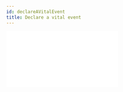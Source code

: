 ```yaml
---
id: declareAVitalEvent
title: Declare a vital event
---
```



  <div style={{ position: "relative", paddingBottom: "56.25%", height: 0 }}>
    <iframe
      src={url}
      frameBorder={0}
      webkitallowfullscreen
      mozallowfullscreen
      allowFullScreen
      style={{
        position: "absolute",
        top: 0,
        left: 0,
        width: "100%",
        height: "100%",
      }}
    />
  </div>
);

This functionality allows different types of agent to complete and submit a vital event registration application and attach supporting documentation for registration.

<Video url="https://www.loom.com/embed/6ded0fda839b4326a896722a44a73124"></Video>

## Configuration

The OpenCRVS product allows you to configure the form fields as per your legal requirements, however the product does recommend a number of fields to be included based on global best practice.
Content for SMS messages can be updated based on country requirements.

The form fields included in this version of the product reflect requirements from the Government of Zambia that were captured during development of the Zambian Proof of Concept.

<details>
  <summary>Birth registration application</summary>

**Child's details**

| Field Name              | Options                                                                                                     | Reason for Capturing                                                                                                                                                     |
| ----------------------- | ----------------------------------------------------------------------------------------------------------- | ------------------------------------------------------------------------------------------------------------------------------------------------------------------------ |
| First name(s)           |                                                                                                             | Legal name                                                                                                                                                               |
| Last name               |                                                                                                             | Legal name                                                                                                                                                               |
| Sex                     | Male, Female, Third Gender, Not Known                                                                       | Understand the gender breakdown of births                                                                                                                                |
| Date of birth           |                                                                                                             | Understand when people are being born and establish legal age of child                                                                                                   |
| Attendant at birth      | Physician, Nurse, Midwife, Other paramedical personnel, Layperson, Traditional Birth Attendant, None, Other | Lends to an understanding of behaviours around pregnancy and birth as well as access to sexual and reproductive health services (SRHS) that the mother received at birth |
| Order of birth (number) |                                                                                                             | Lends to an understanding of family size and associated SRHS that need to be made available                                                                              |
| Weight at birth (kg)    |                                                                                                             | Lends to an understanding of the health of mothers and babies and what services are required to address this                                                             |
| Place of delivery       | Health Institution, Private Home, Other                                                                     | Lends to an understanding where births are happening which can inform communications campaigns and health service planning                                               |

**Mother's details**

| Field Name                                                     | Options                                                          | Reason for Capturing                                                                                                                       |
| -------------------------------------------------------------- | ---------------------------------------------------------------- | ------------------------------------------------------------------------------------------------------------------------------------------ |
| Nationality                                                    | Dropdown of all countries                                        | Can be used to inform child's claim to nationality                                                                                         |
| National ID                                                    |                                                                  | Formally identify individual                                                                                                               |
| Social Security No./NAPSA                                      |                                                                  | Can be used to create familial links for multiple purposes                                                                                 |
| First name(s)                                                  |                                                                  |                                                                                                                                            |
| Last name                                                      |                                                                  |                                                                                                                                            |
| Date of birth                                                  |                                                                  | Lends to an understanding of the age of mothers that can inform appropriate SRHS                                                           |
| Marital Status                                                 |                                                                  | Lends to an understanding of the prevalence of single parent families and allows for planning of related services                          |
| Occupation                                                     |                                                                  |                                                                                                                                            |
| Level of Education                                             |                                                                  | Statistical aggregation allows for tailoring of sexual and reproductive health information based on level of education attained by mothers |
| What is her place of origin (heritage)?                        |                                                                  |                                                                                                                                            |
| What is her residential address?                               |                                                                  |                                                                                                                                            |
| Is her place of residence the same as her residential address? | Yes, No. If No, user is provided with new address field template |                                                                                                                                            |

**Father's details**

| Field Name                                                   | Options                                                          | Reason for Capturing                                                                                                                       |
| ------------------------------------------------------------ | ---------------------------------------------------------------- | ------------------------------------------------------------------------------------------------------------------------------------------ |
| Do you have the Father's details?                            | Yes, No                                                          | To ensure that an application can be submitted without the Father's details, protecting the rights of the child                            |
| Nationality                                                  | Dropdown of all countries                                        | Can be used to inform child's claim to nationality                                                                                         |
| National ID                                                  |                                                                  | Formally identify individual                                                                                                               |
| Social Security No./NAPSA                                    |                                                                  | Can be used to create familial links for multiple purposes                                                                                 |
| First name(s)                                                |                                                                  |                                                                                                                                            |
| Last name                                                    |                                                                  |                                                                                                                                            |
| Date of birth                                                |                                                                  | Lends to an understanding of the age of fathers that can inform appropriate services and communications                                    |
| Marital Status                                               |                                                                  | Lends to an understanding of the prevalence of single parent families and allows for planning of related services                          |
| Occupation                                                   |                                                                  |                                                                                                                                            |
| Level of Education                                           |                                                                  | Statistical aggregation allows for tailoring of sexual and reproductive health information based on level of education attained by mothers |
| His his place of origin (heritage) the same as the mother's? |                                                                  |                                                                                                                                            |
| Is his residential address the same as his mother's?         | Yes, No. If No, user is provided with new address field template |                                                                                                                                            |

</details>

<details>
  <summary>Death registration application</summary>

**Deceased's details**

| Field Name                          | Options                                                                                                                                                         | Reason for Capturing                                                               |
| ----------------------------------- | --------------------------------------------------------------------------------------------------------------------------------------------------------------- | ---------------------------------------------------------------------------------- |
| National ID                         |                                                                                                                                                                 | Formally identify individual                                                       |
| Social security no./NAPSA           |                                                                                                                                                                 | Trigger the provision or ending of appropriate services                            |
| Nationality                         | All countries                                                                                                                                                   |                                                                                    |
| First Name(s)                       |                                                                                                                                                                 | Legal name                                                                         |
| Last name                           |                                                                                                                                                                 | Legal name                                                                         |
| Date of birth                       |                                                                                                                                                                 | Understand age of the deceased to inform death statistics                          |
| Sex                                 | Male, Female, Other, Unknown                                                                                                                                    | Understand sex of deceased to inform death statistics                              |
| Marital Status                      |                                                                                                                                                                 | Understand familial links and dependents for inheritance purposes                  |
| Occupation                          |                                                                                                                                                                 |                                                                                    |
| What was their residential address? | Country (default Zambia), Province, District, Urban address OR Rural address, Urban: Town Residential Area, Street / Plot Number, Number, Rural: Chief, Village | Understand where deaths are happening and identify patterns related to geographies |

**Death details**

| Field Name                                                 | Options                                                                | Reason for Capturing                                                                                |
| ---------------------------------------------------------- | ---------------------------------------------------------------------- | --------------------------------------------------------------------------------------------------- |
| When did the death occur?                                  | Enter the date as: day, month, year e.g. 24 10 2020                    | Understand when deaths are occurring to inform analysis based on identified patterns                |
| What was the manner of death?                              | Natural causes, Accident, Suicide, Homicide, Manner undetermined       | Understand how deaths are occurring to inform analysis based on identified patterns                 |
| Where did the death occur?                                 | Residential address of the deceased; Health Institution; Other address | Understand where deaths are occurring to inform appropriate service provision                       |
| Has a Medically Certified Cause of Death been established? | Yes, No                                                                |                                                                                                     |
| If YES: What is the medically certified cause of death?    | Underlying cause of death                                              | Inform root cause analysis and appropriate service provision to address preventable causes of death |

**Applicant's details**

| Field Name                         | Options                                                                                                                                                         | Reason for Capturing         |
| ---------------------------------- | --------------------------------------------------------------------------------------------------------------------------------------------------------------- | ---------------------------- |
| Nationality                        | Default - Zambia Dropdown of all countries                                                                                                                      |                              |
| National ID                        |                                                                                                                                                                 | Formally identify individual |
| First name(s)                      |                                                                                                                                                                 |                              |
| Last name                          |                                                                                                                                                                 |                              |
| What is their residential address? | Country (default Zambia), Province, District, Urban address OR Rural address, Urban: Town Residential Area, Street / Plot Number, Number, Rural: Chief, Village |                              |

**Father's details**

| Field Name    | Options | Reason for Capturing |
| ------------- | ------- | -------------------- |
| First Name(s) |         |                      |
| Last Name     |         |                      |

**Mother's details**

| Field Name    | Options | Reason for Capturing |
| ------------- | ------- | -------------------- |
| First Name(s) |         |                      |
| Last Name     |         |                      |

**Attaching supporting documents**

| Field Name                 | Options                                                                                                                                                                                                                                         | Reason for Capturing |
| -------------------------- | ----------------------------------------------------------------------------------------------------------------------------------------------------------------------------------------------------------------------------------------------- | -------------------- |
| Proof of deceased's ID     | National ID (front) National ID (back) Birth registration certificate Passport                                                                                                                                                                  | Legal requirement    |
| Proof of applicant's ID    | National ID (front) National ID (back) Birth registration certificate Passport                                                                                                                                                                  | Legal requirement    |
| Proof of death of deceased | Police brought in dead certificate Certified post mortem report Hospital discharge certificate Attested letter of death Attested certificate of death Certified copy of burial receipt Certified copy of funeral receipt Coroner's report Other | Legal requirement    |

</details>

## User Stories

The application form can be completed by different actors, on different devices, with different permissions.

As a **Field Agent** I want to complete a birth registration application and send it for review so that it can be registered by the Registrar.

As a **Field Agent** I want to be able to send an application "in-progress" (without all mandatory fields) so that there is a notification of the vital event in the system and the application can be completed at another point in time without replication of work effort.

As a **Registration Agent** I want to complete a birth registration application in an office setting and send it for approval and registration by the Registrar.

As a **Registrar** I want to complete a birth registration application and register the vital event.

As **Any Type of Agent** I want to be able to save a draft application so that I can complete it later on.

As **Any Type of Agent** I want to be able to complete a draft application so that I can send it for review/approval/register it.

## Functionality

### Start an application

The user can start the application from the homepage.

In order to ensure that the applicant understands why the event registration is important and what the end to end process is, the user is provided with an introductory page that encourages them to engage in dialogue with the applicant.

<img
  alt="Intro to process"
  src={useBaseUrl(
    "assets/core_functions/Declare_a_vital_event_9ac52ae0b64a4707bac417c16c9ab0e6/Intro_to_process.png"
  )}
/>

### Application & contact details

Before the application form is completed, the user is required to capture who is present for the application along with with a contact phone number to ensure that status updates can be provided throughout the application process. We ask who is there for the application to understand registration behaviors; this can be helpful when designing communication strategies related to civil registration e.g. if only Mother's are present, how can you engage fathers, and vice versa? An application can not be submitted before a contact number is provided.

### Complete the application form

The user is then taken through the application form (example included as per Zambian Proof of Concept).

Key features:

- Question-led application form
- All mandatory fields are clearly marked with a **\*** so that users know which fields must be completed
- Validation of NID or Birth Registration Number (BRN) with respective system
- Auto-population of fields based on NID or BRN data
- Client-side data validation to ensure data quality

### Client-side data validation on form fields

All client-side validation is [configurable.](../system_overview/configuration) This is not an exhaustive list, but here are some examples of client side validation options.

| Field Name                                 | Data Validation Completed                                                    |
| ------------------------------------------ | ---------------------------------------------------------------------------- |
| Contact Number                             | - Is length of number valid? - Does number start with the right digits?      |
| Date of Birth (for child, mother & father) | - Numerical digits only - Cannot be a date in the future                     |
| Name (in language)                         | - Is correct alphabet used e.g. if alternative alphabet is used like Bangla? |
| Weight at birth                            | - Weight must be between 0-6 Kgs - Cannot be 0                               |
| Date of marriage                           | - Numerical digits only - Cannot be a date in the future                     |

### Attach supporting documents

The user can attach supporting documents to the application. As per country requirements, all required supporting documents needed for the application are listed here.

1. The user selects the type of document they are attaching from the drop down menu
2. The user selects **Add file** and takes a photo of the document using the tablet/mobile device. If the user is office based, they can scan and upload the document.
3. The user can preview the photo. If it is clear, they can **continue.** If it is not clear, they can **Retake photo**
4. While the document is being uploaded, the user can see that it is being uploaded . Once the document is uploaded, the user can see a clickable and viewable link above the dropdown.
5. Once the user has attached all documents, they progress to the next stage.

### Review the application before submission

Before the application is submitted for review, the user needs to review the data that they have entered to ensure that it is correct.

If the user wants to change any of the information before submission, they can click "change" next to the relevant field. Once they select "change" they will be taken to the form field in the form that requires the update. After making the change, the user can navigate "Back to Review" from the bottom of the page where the field was changed. This prevents the user from navigating all the way back through the form.

Any mandatory field that has not been completed is highlighted clearly in red text so that the user knows that this information is missing.

### Submit the application

The end user can submit the application in two states:

1. Complete application:

<img
  alt="Application_Complete"
  src={useBaseUrl(
    "assets/core_functions/Declare_a_vital_event_9ac52ae0b64a4707bac417c16c9ab0e6/Application_Complete.png"
  )}
/>

1. In-progress application:

<img
  alt="Application_Incomplete"
  src={useBaseUrl(
    "assets/core_functions/Declare_a_vital_event_9ac52ae0b64a4707bac417c16c9ab0e6/Application_Incomplete.png"
  )}
/>

**Low Connectivity Feature:** if the user is offline, they can still submit the application and continue to do their work. They will see the application status in the _Sent for Review_ workqueue with a status that informs them it submission is pending connectivity. Once the application has been sent, it will appear as sent with a green tick.

### Submit the application

On successful submission of the application, the Applicant will receive an SMS with the Tracking ID of the application and guidance on next steps.
